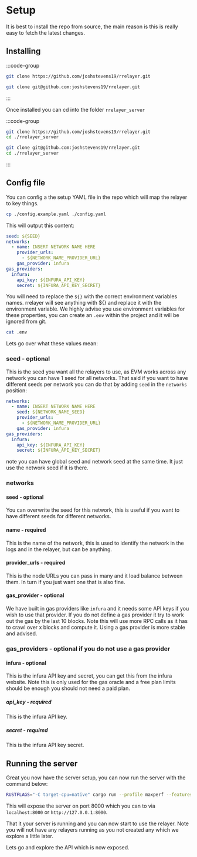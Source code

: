 # Setup

It is best to install the repo from source, the main reason is this is really easy to fetch the latest changes.

## Installing

:::code-group

```bash [http]
git clone https://github.com/joshstevens19/rrelayer.git
```

```bash [ssh]
git clone git@github.com:joshstevens19/rrelayer.git
```

:::

Once installed you can cd into the folder `rrelayer_server`

:::code-group

```bash [http]
git clone https://github.com/joshstevens19/rrelayer.git
cd ./rrelayer_server
```

```bash [ssh]
git clone git@github.com:joshstevens19/rrelayer.git
cd ./rrelayer_server
```

:::

## Config file

You can config a the setup YAML file in the repo which will map the relayer to key things.

```bash
cp ./config.example.yaml ./config.yaml
```

This will output this content:

```yaml
seed: ${SEED}
networks:
  - name: INSERT NETWORK NAME HERE
    provider_urls:
      - ${NETWORK_NAME_PROVIDER_URL}
    gas_provider: infura
gas_providers:
  infura:
    api_key: ${INFURA_API_KEY}
    secret: ${INFURA_API_KEY_SECRET}
```

You will need to replace the `${}` with the correct environment variables names. rrelayer will see anything with ${} and replace it with the environment variable.
We highly advise you use environment variables for these properties, you can create an `.env` within the project and it will be ignored from git.

```bash
cat .env
```

Lets go over what these values mean:

### seed - optional

This is the seed you want all the relayers to use, as EVM works across any network you can have 1 seed for all networks. That said if you want to have different seeds per network you can do that by adding `seed` in the `networks`
position:

```yaml
networks:
  - name: INSERT NETWORK NAME HERE
    seed: ${NETWORK_NAME_SEED}
    provider_urls:
      - ${NETWORK_NAME_PROVIDER_URL}
    gas_provider: infura
gas_providers:
  infura:
    api_key: ${INFURA_API_KEY}
    secret: ${INFURA_API_KEY_SECRET}
```

note you can have global seed and network seed at the same time. It just use the network seed if it is there.

### networks

#### seed - optional

You can overwrite the seed for this network, this is useful if you want to have different seeds for different networks.

#### name - required

This is the name of the network, this is used to identify the network in the logs and in the relayer, but can be anything.

#### provider_urls - required

This is the node URLs you can pass in many and it load balance between them. In turn if you just want one that is also fine.

#### gas_provider - optional

We have built in gas providers like `infura` and it needs some API keys if you wish to use that provider. If you do not define a gas provider it try to work out the gas by the last 10 blocks.
Note this will use more RPC calls as it has to crawl over x blocks and compute it. Using a gas provider is more stable and advised.

### gas_providers - optional if you do not use a gas provider

#### infura - optional

This is the infura API key and secret, you can get this from the infura website. Note this is only used for the gas oracle and a free plan limits should be enough you should not need a paid plan.

##### api_key - required

This is the infura API key.

##### secret - required

This is the infura API key secret.

## Running the server

Great you now have the server setup, you can now run the server with the command below:

```bash
RUSTFLAGS="-C target-cpu=native" cargo run --profile maxperf --features jemalloc
```

This will expose the server on port 8000 which you can to via `localhost:8000` or `http://127.0.0.1:8000`.

That it your server is running and you can now start to use the relayer. Note you will not have any relayers running as you not created any which we explore a little later.

Lets go and explore the API which is now exposed.
